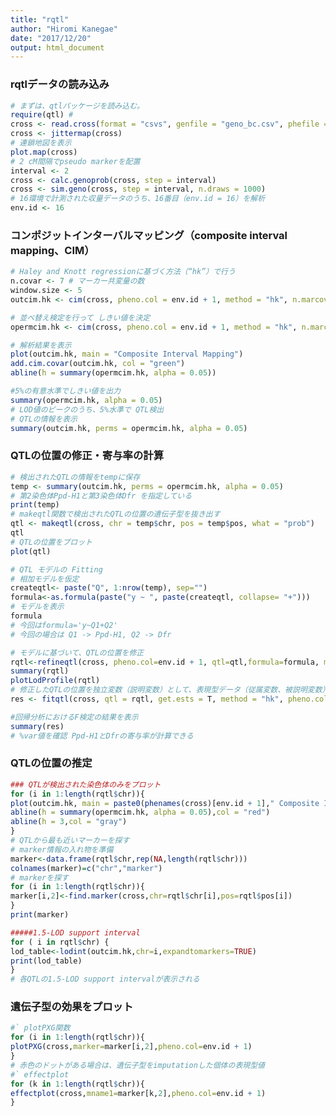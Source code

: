 ```yaml
---
title: "rqtl"
author: "Hiromi Kanegae"
date: "2017/12/20"
output: html_document
---
```


### rqtlデータの読み込み

```r
# まずは、qtlパッケージを読み込む。
require(qtl) # 
cross <- read.cross(format = "csvs", genfile = "geno_bc.csv", phefile = "yield.csv")
cross <- jittermap(cross)
# 連鎖地図を表示
plot.map(cross)
# 2 cM間隔でpseudo markerを配置
interval <- 2
cross <- calc.genoprob(cross, step = interval)
cross <- sim.geno(cross, step = interval, n.draws = 1000)
# 16環境で計測された収量データのうち、16番目（env.id = 16）を解析
env.id <- 16
```
### コンポジットインターバルマッピング（composite interval mapping、CIM）
```r
# Haley and Knott regressionに基づく方法（“hk”）で行う
n.covar <- 7 # マーカー共変量の数
window.size <- 5 
outcim.hk <- cim(cross, pheno.col = env.id + 1, method = "hk", n.marcovar = n.covar, window = window.size)

# 並べ替え検定を行って しきい値を決定
opermcim.hk <- cim(cross, pheno.col = env.id + 1, method = "hk", n.marcovar = n.covar, window = window.size, n.perm = 100)

# 解析結果を表示
plot(outcim.hk, main = "Composite Interval Mapping")
add.cim.covar(outcim.hk, col = "green")
abline(h = summary(opermcim.hk, alpha = 0.05))

#5%の有意水準でしきい値を出力
summary(opermcim.hk, alpha = 0.05)
# LOD値のピークのうち、5%水準で QTL検出
# QTLの情報を表示
summary(outcim.hk, perms = opermcim.hk, alpha = 0.05) 
```
### QTLの位置の修正・寄与率の計算
```r
# 検出されたQTLの情報をtempに保存
temp <- summary(outcim.hk, perms = opermcim.hk, alpha = 0.05) 
# 第2染色体Ppd-H1と第3染色体Dfr を指定している
print(temp)
# makeqtl関数で検出されたQTLの位置の遺伝子型を抜き出す
qtl <- makeqtl(cross, chr = temp$chr, pos = temp$pos, what = "prob")
qtl
# QTLの位置をプロット
plot(qtl)

# QTL モデルの Fitting
# 相加モデルを仮定
createqtl<- paste("Q", 1:nrow(temp), sep="")
formula<-as.formula(paste("y ~ ", paste(createqtl, collapse= "+")))
# モデルを表示
formula
# 今回はformula='y~Q1+Q2'
# 今回の場合は Q1 -> Ppd-H1, Q2 -> Dfr

# モデルに基づいて、QTLの位置を修正
rqtl<-refineqtl(cross, pheno.col=env.id + 1, qtl=qtl,formula=formula, method="hk", model="normal",keeplodprofile=TRUE)
summary(rqtl)
plotLodProfile(rqtl)
# 修正したQTLの位置を独立変数（説明変数）として、表現型データ（従属変数、被説明変数）を回帰
res <- fitqtl(cross, qtl = rqtl, get.ests = T, method = "hk", pheno.col = env.id + 1)

#回帰分析におけるF検定の結果を表示
summary(res)
# %var値を確認 Ppd-H1とDfrの寄与率が計算できる

```

### QTLの位置の推定
```r
### QTLが検出された染色体のみをプロット
for (i in 1:length(rqtl$chr)){
plot(outcim.hk, main = paste0(phenames(cross)[env.id + 1]," Composite Interval Mapping chr",rqtl$chr[i],sep=""),chr=rqtl$chr[i])
abline(h = summary(opermcim.hk, alpha = 0.05),col = "red")
abline(h = 3,col = "gray")
}
# QTLから最も近いマーカーを探す
# marker情報の入れ物を準備
marker<-data.frame(rqtl$chr,rep(NA,length(rqtl$chr)))
colnames(marker)=c("chr","marker")
# markerを探す
for (i in 1:length(rqtl$chr)){
marker[i,2]<-find.marker(cross,chr=rqtl$chr[i],pos=rqtl$pos[i])
}
print(marker)

#####1.5-LOD support interval
for ( i in rqtl$chr) {
lod_table<-lodint(outcim.hk,chr=i,expandtomarkers=TRUE)
print(lod_table)
}
# 各QTLの1.5-LOD support intervalが表示される

```

### 遺伝子型の効果をプロット

```r
#` plotPXG関数
for (i in 1:length(rqtl$chr)){
plotPXG(cross,marker=marker[i,2],pheno.col=env.id + 1)
}
# 赤色のドットがある場合は、遺伝子型をimputationした個体の表現型値
#` effectplot
for (k in 1:length(rqtl$chr)){
effectplot(cross,mname1=marker[k,2],pheno.col=env.id + 1)
}
```
